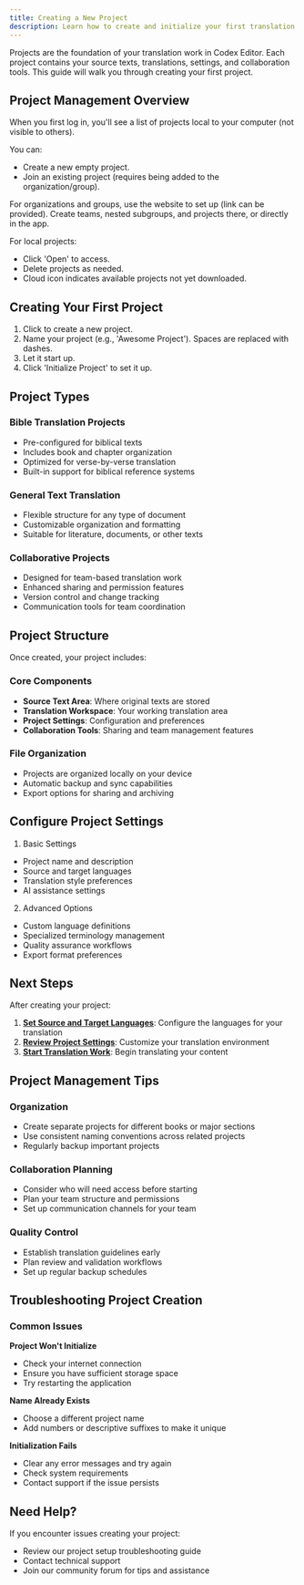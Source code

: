 ```yaml
---
title: Creating a New Project
description: Learn how to create and initialize your first translation project in Codex Editor
---
```


<LoomVideo videoId="4f9e22af11ec45b1950f562e0a4deb5e" timestamp={0} title="Project Setup" />


Projects are the foundation of your translation work in Codex Editor. Each project contains your source texts, translations, settings, and collaboration tools. This guide will walk you through creating your first project.

## Project Management Overview

When you first log in, you'll see a list of projects local to your computer (not visible to others).

You can:
- Create a new empty project.
- Join an existing project (requires being added to the organization/group).

For organizations and groups, use the website to set up (link can be provided). Create teams, nested subgroups, and projects there, or directly in the app.

For local projects:
- Click 'Open' to access.
- Delete projects as needed.
- Cloud icon indicates available projects not yet downloaded.

## Creating Your First Project

1. Click to create a new project.
2. Name your project (e.g., 'Awesome Project'). Spaces are replaced with dashes.
3. Let it start up.
4. Click 'Initialize Project' to set it up.

## Project Types

### Bible Translation Projects
- Pre-configured for biblical texts
- Includes book and chapter organization
- Optimized for verse-by-verse translation
- Built-in support for biblical reference systems

### General Text Translation
- Flexible structure for any type of document
- Customizable organization and formatting
- Suitable for literature, documents, or other texts

### Collaborative Projects
- Designed for team-based translation work
- Enhanced sharing and permission features
- Version control and change tracking
- Communication tools for team coordination

## Project Structure

Once created, your project includes:

### Core Components
- **Source Text Area**: Where original texts are stored
- **Translation Workspace**: Your working translation area
- **Project Settings**: Configuration and preferences
- **Collaboration Tools**: Sharing and team management features

### File Organization
- Projects are organized locally on your device
- Automatic backup and sync capabilities
- Export options for sharing and archiving

## Configure Project Settings

1. Basic Settings
- Project name and description
- Source and target languages
- Translation style preferences
- AI assistance settings

2. Advanced Options
- Custom language definitions
- Specialized terminology management
- Quality assurance workflows
- Export format preferences

## Next Steps

After creating your project:

1. **[Set Source and Target Languages](/docs/getting-started/language-and-source-configuration)**: Configure the languages for your translation
2. **[Review Project Settings](/docs/project-management/project-settings)**: Customize your translation environment
3. **[Start Translation Work](/docs/translation/translation-process)**: Begin translating your content

## Project Management Tips

### Organization
- Create separate projects for different books or major sections
- Use consistent naming conventions across related projects
- Regularly backup important projects

### Collaboration Planning
- Consider who will need access before starting
- Plan your team structure and permissions
- Set up communication channels for your team

### Quality Control
- Establish translation guidelines early
- Plan review and validation workflows
- Set up regular backup schedules

## Troubleshooting Project Creation

### Common Issues

**Project Won't Initialize**
- Check your internet connection
- Ensure you have sufficient storage space
- Try restarting the application

**Name Already Exists**
- Choose a different project name
- Add numbers or descriptive suffixes to make it unique

**Initialization Fails**
- Clear any error messages and try again
- Check system requirements
- Contact support if the issue persists

## Need Help?

If you encounter issues creating your project:
- Review our project setup troubleshooting guide
- Contact technical support
- Join our community forum for tips and assistance 